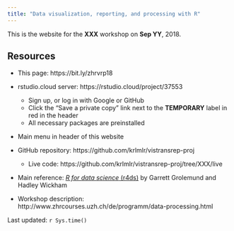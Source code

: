 ```yaml
---
title: "Data visualization, reporting, and processing with R"
---
```


This is the website for the **XXX** workshop on **Sep YY**, 2018.

## Resources

- This page: https://bit.ly/zhrvrp18

- rstudio.cloud server: https://rstudio.cloud/project/37553
    - Sign up, or log in with Google or GitHub
    - Click the "Save a private copy" link next to the **TEMPORARY** label in red in the header
    - All necessary packages are preinstalled

- Main menu in header of this website

- GitHub repository: https://github.com/krlmlr/vistransrep-proj
    - Live code: https://github.com/krlmlr/vistransrep-proj/tree/XXX/live

- Main reference: [*R for data science* (r4ds)](http://r4ds.had.co.nz/) by Garrett Grolemund and Hadley Wickham

- Workshop description: http://www.zhrcourses.uzh.ch/de/programm/data-processing.html

Last updated: `r Sys.time()`
